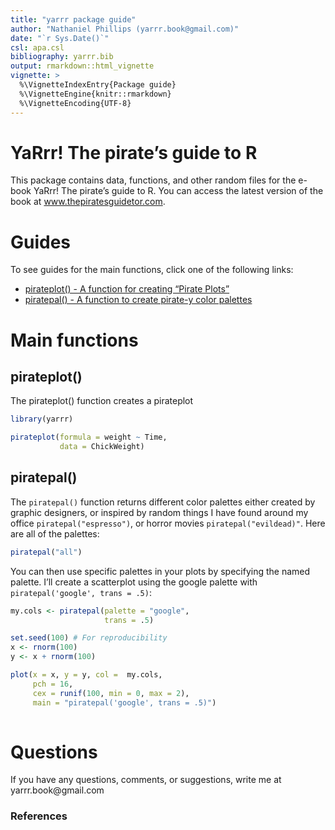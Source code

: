 ```yaml
---
title: "yarrr package guide"
author: "Nathaniel Phillips (yarrr.book@gmail.com)"
date: "`r Sys.Date()`"
csl: apa.csl
bibliography: yarrr.bib
output: rmarkdown::html_vignette
vignette: >
  %\VignetteIndexEntry{Package guide}
  %\VignetteEngine{knitr::rmarkdown}
  %\VignetteEncoding{UTF-8}
---
```


# YaRrr! The pirate's guide to R

This package contains data, functions, and other random files for the e-book YaRrr! The pirate's guide to R. You can access the latest version of the book at [www.thepiratesguidetor.com](www.thepiratesguidetor.com).


# Guides

To see guides for the main functions, click one of the following links:

- [pirateplot() - A function for creating "Pirate Plots"](pirateplot.html)
- [piratepal() - A function to create pirate-y color palettes](piratepal.html)

# Main functions

## pirateplot()

The pirateplot() function creates a pirateplot

```r
library(yarrr)
```

```r
pirateplot(formula = weight ~ Time,
           data = ChickWeight)
```

## piratepal()

The `piratepal()` function returns different color palettes either created by graphic designers, or inspired by random things I have found around my office `piratepal("espresso")`, or horror movies `piratepal("evildead)"`. Here are all of the palettes:

```r
piratepal("all")
```

You can then use specific palettes in your plots by specifying the named palette. I'll create a scatterplot using the google palette with `piratepal('google', trans = .5)`:

```r

my.cols <- piratepal(palette = "google",  
                     trans = .5)

set.seed(100) # For reproducibility
x <- rnorm(100)
y <- x + rnorm(100)

plot(x = x, y = y, col =  my.cols,
     pch = 16,
     cex = runif(100, min = 0, max = 2),
     main = "piratepal('google', trans = .5)")
    
```


# Questions

If you have any questions, comments, or suggestions, write me at yarrr.book@gmail.com

### References
